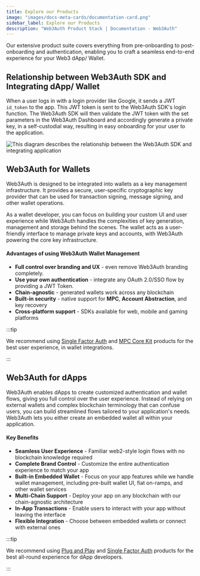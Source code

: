 ```yaml
---
title: Explore our Products
image: "images/docs-meta-cards/documentation-card.png"
sidebar_label: Explore our Products
description: "Web3Auth Product Stack | Documentation - Web3Auth"
---
```



Our extensive product suite covers everything from pre-onboarding to post-onboarding and
authentication, enabling you to craft a seamless end-to-end experience for your Web3 dApp/ Wallet.

## Relationship between Web3Auth SDK and Integrating dApp/ Wallet

When a user logs in with a login provider like Google, it sends a JWT `id_token` to the app. This
JWT token is sent to the Web3Auth SDK's login function. The Web3Auth SDK will then validate the JWT
token with the set parameters in the Web3Auth Dashboard and accordingly generate a private key, in a
self-custodial way, resulting in easy onboarding for your user to the application.

<picture>
  <source srcset={PnPCoreKitFlowLight} media="(prefers-color-scheme: light)" />
  <source srcset={PnPCoreKitFlowDark} media="(prefers-color-scheme: dark)" />
  <img
    src={PnPCoreKitFlowLight}
    style={{ display: "block", maxHeight: "600px", margin: "20px auto" }}
    alt="This diagram describes the relationship between the Web3Auth SDK and integrating application"
  />
</picture>

## Web3Auth for Wallets

Web3Auth is designed to be integrated into wallets as a key management infrastructure. It provides a
secure, user-specific cryptographic key provider that can be used for transaction signing, message
signing, and other wallet operations.

As a wallet developer, you can focus on building your custom UI and user experience while Web3Auth
handles the complexities of key generation, management and storage behind the scenes. The wallet
acts as a user-friendly interface to manage private keys and accounts, with Web3Auth powering the
core key infrastructure.

#### Advantages of using Web3Auth Wallet Management

- **Full control over branding and UX** - even remove Web3Auth branding completely.
- **Use your own authentication** - integrate any OAuth 2.0/SSO flow by providing a JWT Token.
- **Chain-agnostic** - generated wallets work across any blockchain
- **Built-in security** - native support for **MPC**, **Account Abstraction**, and key recovery
- **Cross-platform support** - SDKs available for web, mobile and gaming platforms

:::tip

We recommend using [Single Factor Auth](./sfa) and [MPC Core Kit](./mpc-core-kit) products for the
best user experience, in wallet integrations.

:::

## Web3Auth for dApps

Web3Auth enables dApps to create customized authentication and wallet flows, giving you full control
over the user experience. Instead of relying on external wallets and complex blockchain terminology
that can confuse users, you can build streamlined flows tailored to your application's needs.
Web3Auth lets you either create an embedded wallet all within your application.

#### Key Benefits

- **Seamless User Experience** - Familiar web2-style login flows with no blockchain knowledge
  required
- **Complete Brand Control** - Customize the entire authentication experience to match your app
- **Built-in Embedded Wallet** - Focus on your app features while we handle wallet management,
  including pre-built wallet UI, fiat on-ramps, and other wallet services
- **Multi-Chain Support** - Deploy your app on any blockchain with our chain-agnostic architecture
- **In-App Transactions** - Enable users to interact with your app without leaving the interface
- **Flexible Integration** - Choose between embedded wallets or connect with external ones

:::tip

We recommend using [Plug and Play](./pnp) and [Single Factor Auth](./sfa) products for the best
all-round experience for dApp developers.

:::
